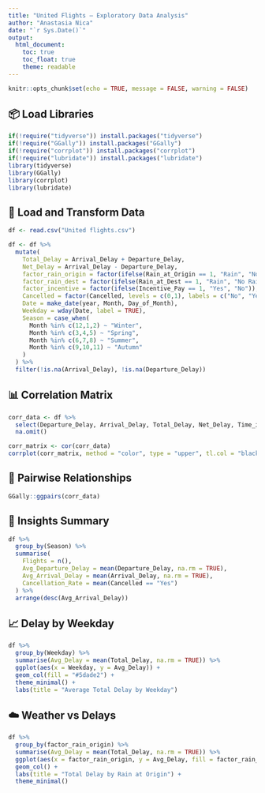 ```yaml
---
title: "United Flights — Exploratory Data Analysis"
author: "Anastasia Nica"
date: "`r Sys.Date()`"
output:
  html_document:
    toc: true
    toc_float: true
    theme: readable
---
```


```r
knitr::opts_chunk$set(echo = TRUE, message = FALSE, warning = FALSE)
```

## 📦 Load Libraries
```r
if(!require("tidyverse")) install.packages("tidyverse")
if(!require("GGally")) install.packages("GGally")
if(!require("corrplot")) install.packages("corrplot")
if(!require("lubridate")) install.packages("lubridate")
library(tidyverse)
library(GGally)
library(corrplot)
library(lubridate)
```

## 📂 Load and Transform Data
```r
df <- read.csv("United flights.csv")

df <- df %>%
  mutate(
    Total_Delay = Arrival_Delay + Departure_Delay,
    Net_Delay = Arrival_Delay - Departure_Delay,
    factor_rain_origin = factor(ifelse(Rain_at_Origin == 1, "Rain", "No Rain")),
    factor_rain_dest = factor(ifelse(Rain_at_Dest == 1, "Rain", "No Rain")),
    factor_incentive = factor(ifelse(Incentive_Pay == 1, "Yes", "No")),
    Cancelled = factor(Cancelled, levels = c(0,1), labels = c("No", "Yes")),
    Date = make_date(year, Month, Day_of_Month),
    Weekday = wday(Date, label = TRUE),
    Season = case_when(
      Month %in% c(12,1,2) ~ "Winter",
      Month %in% c(3,4,5) ~ "Spring",
      Month %in% c(6,7,8) ~ "Summer",
      Month %in% c(9,10,11) ~ "Autumn"
    )
  ) %>%
  filter(!is.na(Arrival_Delay), !is.na(Departure_Delay))
```

## 📊 Correlation Matrix
```r
corr_data <- df %>%
  select(Departure_Delay, Arrival_Delay, Total_Delay, Net_Delay, Time_in_Air) %>%
  na.omit()

corr_matrix <- cor(corr_data)
corrplot(corr_matrix, method = "color", type = "upper", tl.col = "black", addCoef.col = "black")
```

## 🔁 Pairwise Relationships
```r
GGally::ggpairs(corr_data)
```

## 🧠 Insights Summary
```r
df %>%
  group_by(Season) %>%
  summarise(
    Flights = n(),
    Avg_Departure_Delay = mean(Departure_Delay, na.rm = TRUE),
    Avg_Arrival_Delay = mean(Arrival_Delay, na.rm = TRUE),
    Cancellation_Rate = mean(Cancelled == "Yes")
  ) %>%
  arrange(desc(Avg_Arrival_Delay))
```

## 📈 Delay by Weekday
```r
df %>%
  group_by(Weekday) %>%
  summarise(Avg_Delay = mean(Total_Delay, na.rm = TRUE)) %>%
  ggplot(aes(x = Weekday, y = Avg_Delay)) +
  geom_col(fill = "#5dade2") +
  theme_minimal() +
  labs(title = "Average Total Delay by Weekday")
```

## ☁️ Weather vs Delays
```r
df %>%
  group_by(factor_rain_origin) %>%
  summarise(Avg_Delay = mean(Total_Delay, na.rm = TRUE)) %>%
  ggplot(aes(x = factor_rain_origin, y = Avg_Delay, fill = factor_rain_origin)) +
  geom_col() +
  labs(title = "Total Delay by Rain at Origin") +
  theme_minimal()
```
